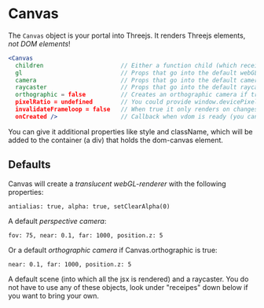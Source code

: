 # Canvas

The `Canvas` object is your portal into Threejs. It renders Threejs elements, *not DOM elements*!

```jsx
<Canvas
  children                      // Either a function child (which receives state) or regular children
  gl                            // Props that go into the default webGL-renderer
  camera                        // Props that go into the default camera
  raycaster                     // Props that go into the default raycaster
  orthographic = false          // Creates an orthographic camera if true
  pixelRatio = undefined        // You could provide window.devicePixelRatio if you like 
  invalidateFrameloop = false   // When true it only renders on changes, when false it's a game loop
  onCreated />                  // Callback when vdom is ready (you can block first render via promise)
```

You can give it additional properties like style and className, which will be added to the container (a div) that holds the dom-canvas element.

## Defaults

Canvas will create a *translucent webGL-renderer* with the following properties: 

`antialias: true, alpha: true, setClearAlpha(0)`

A default *perspective camera*:

`fov: 75, near: 0.1, far: 1000, position.z: 5`

Or a default *orthographic camera* if Canvas.orthographic is true:

`near: 0.1, far: 1000, position.z: 5`

A default scene (into which all the jsx is rendered) and a raycaster. You do not have to use any of these objects, look under "receipes" down below if you want to bring your own.